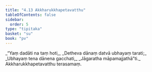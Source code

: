 ```yaml
---
title: "4.13 Akkharukkhapetavatthu"
tableOfContents: false
sidebar:
  order: 5
type: "tipitaka"
basket: "su"
book: "pv"
---
```



<DynamicBreadcrumb />

<Division number="800" book="pv" bookNo="19" page="216">

<Paragraph number="860" type="verses" book="pv">
_“Yaṃ dadāti na taṃ hoti,_  
_Detheva dānaṃ datvā ubhayaṃ tarati;_  
_Ubhayaṃ tena dānena gacchati,_  
_Jāgaratha māpamajjathā”ti._  


</Paragraph>
</Division>

<Paragraph number="861" type="center" book="pv">
Akkharukkhapetavatthu terasamaṃ.
</Paragraph>